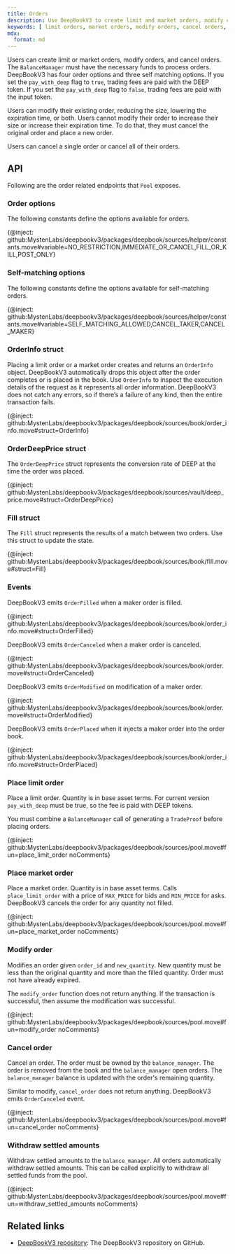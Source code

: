 ```yaml
---
title: Orders
description: Use DeepBookV3 to create limit and market orders, modify orders, or cancel orders. 
keywords: [ limit orders, market orders, modify orders, cancel orders, balancemanager, deepbookv3, pay_with_deep, DEEP token, reduce order size, lower expiration time, order options, self-matching options, orderinfo, orderdeepprice, fill, events, place market order, withdraw amount, withdraw settled amount ]
mdx:
  format: md
---
```


Users can create limit or market orders, modify orders, and cancel orders. The `BalanceManager` must have the necessary funds to process orders. DeepBookV3 has four order options and three self matching options. If you set the `pay_with_deep` flag to `true`, trading fees are paid with the DEEP token. If you set the `pay_with_deep` flag to `false`, trading fees are paid with the input token.

Users can modify their existing order, reducing the size, lowering the expiration time, or both. Users cannot modify their order to increase their size or increase their expiration time. To do that, they must cancel the original order and place a new order.

Users can cancel a single order or cancel all of their orders.

## API

Following are the order related endpoints that `Pool` exposes.

### Order options

The following constants define the options available for orders.

{@inject: github:MystenLabs/deepbookv3/packages/deepbook/sources/helper/constants.move#variable=NO_RESTRICTION,IMMEDIATE_OR_CANCEL,FILL_OR_KILL,POST_ONLY}

### Self-matching options

The following constants define the options available for self-matching orders.

{@inject: github:MystenLabs/deepbookv3/packages/deepbook/sources/helper/constants.move#variable=SELF_MATCHING_ALLOWED,CANCEL_TAKER,CANCEL_MAKER}

### OrderInfo struct

Placing a limit order or a market order creates and returns an `OrderInfo` object. DeepBookV3 automatically drops this object after the order completes or is placed in the book. Use `OrderInfo` to inspect the execution details of the request as it represents all order information. DeepBookV3 does not catch any errors, so if there’s a failure of any kind, then the entire transaction fails.

{@inject: github:MystenLabs/deepbookv3/packages/deepbook/sources/book/order_info.move#struct=OrderInfo}

### OrderDeepPrice struct

The `OrderDeepPrice` struct represents the conversion rate of DEEP at the time the order was placed.

{@inject: github:MystenLabs/deepbookv3/packages/deepbook/sources/vault/deep_price.move#struct=OrderDeepPrice}

### Fill struct

The `Fill` struct represents the results of a match between two orders. Use this struct to update the state.

{@inject: github:MystenLabs/deepbookv3/packages/deepbook/sources/book/fill.move#struct=Fill}

### Events

DeepBookV3 emits `OrderFilled` when a maker order is filled.

{@inject: github:MystenLabs/deepbookv3/packages/deepbook/sources/book/order_info.move#struct=OrderFilled}

DeepBookV3 emits `OrderCanceled` when a maker order is canceled.

{@inject: github:MystenLabs/deepbookv3/packages/deepbook/sources/book/order.move#struct=OrderCanceled}

DeepBookV3 emits `OrderModified` on modification of a maker order.

{@inject: github:MystenLabs/deepbookv3/packages/deepbook/sources/book/order.move#struct=OrderModified}

DeepBookV3 emits `OrderPlaced` when it injects a maker order into the order book.

{@inject: github:MystenLabs/deepbookv3/packages/deepbook/sources/book/order_info.move#struct=OrderPlaced}

### Place limit order

Place a limit order. Quantity is in base asset terms. For current version `pay_with_deep` must be true, so the 
fee is paid with DEEP tokens. 

You must combine a `BalanceManager` call of generating a `TradeProof` before placing orders.

{@inject: github:MystenLabs/deepbookv3/packages/deepbook/sources/pool.move#fun=place_limit_order noComments}

### Place market order

Place a market order. Quantity is in base asset terms. Calls `place_limit_order` with a price of `MAX_PRICE` for bids and `MIN_PRICE` for asks. DeepBookV3 cancels the order for any quantity not filled.

{@inject: github:MystenLabs/deepbookv3/packages/deepbook/sources/pool.move#fun=place_market_order noComments}

### Modify order

Modifies an order given `order_id` and `new_quantity`. New quantity must be less than the original quantity and more than the filled quantity. Order must not have already expired.

The `modify_order` function does not return anything. If the transaction is successful, then assume the modification was successful.

{@inject: github:MystenLabs/deepbookv3/packages/deepbook/sources/pool.move#fun=modify_order noComments}

### Cancel order

Cancel an order. The order must be owned by the `balance_manager`. The order is removed from the book and the `balance_manager` open orders. The `balance_manager` balance is updated with the order's remaining quantity.

Similar to modify, `cancel_order` does not return anything. DeepBookV3 emits `OrderCanceled` event.

{@inject: github:MystenLabs/deepbookv3/packages/deepbook/sources/pool.move#fun=cancel_order noComments}

### Withdraw settled amounts

Withdraw settled amounts to the `balance_manager`. All orders automatically withdraw settled amounts. This can be called explicitly to withdraw all settled funds from the pool.

{@inject: github:MystenLabs/deepbookv3/packages/deepbook/sources/pool.move#fun=withdraw_settled_amounts noComments}

## Related links

- [DeepBookV3 repository](https://github.com/MystenLabs/deepbookv3): The DeepBookV3 repository on GitHub.